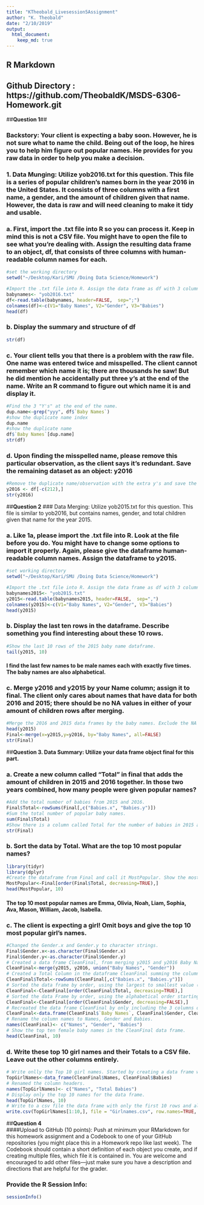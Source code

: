 ```yaml
---
title: "KTheobald_Livesession5Assignment"
author: "K. Theobald"
date: "2/10/2019"
output:
  html_document:
    keep_md: true
---
```

## R Markdown

## Github Directory : https://github.com/TheobaldK/MSDS-6306-Homework.git

##**Question 1**##

### Backstory: Your client is expecting a baby soon.  However, he is not sure what to name the child.  Being out of the loop, he hires you to help him figure out popular names.  He provides for you raw data in order to help you make a decision.

### 1.	Data Munging: Utilize yob2016.txt for this question. This file is a series of popular children’s names born in the year 2016 in the United States.  It consists of three columns with a first name, a gender, and the amount of children given that name.  However, the data is raw and will need cleaning to make it tidy and usable.

### a.	First, import the .txt file into R so you can process it.  Keep in mind this is not a CSV file.  You might have to open the file to see what you’re dealing with.  Assign the resulting data frame to an object, df, that consists of three columns with human-readable column names for each.


```r
#set the working directory
setwd("~/Desktop/Kari/SMU /Doing Data Science/Homework")

#Import the .txt file into R. Assign the data frame as df with 3 column
babynames<- "yob2016.txt" 
df<-read.table(babynames, header=FALSE,  sep=";")
colnames(df)<-c(V1="Baby Names", V2="Gender", V3="Babies")
head(df)
```


### b.	Display the summary and structure of df
```r
str(df)
```
### c.	Your client tells you that there is a problem with the raw file.  One name was entered twice and misspelled.  The client cannot remember which name it is; there are thousands he saw! But he did mention he accidentally put three y’s at the end of the name.  Write an R command to figure out which name it is and display it.

```r
#Find the 3 "Y's" at the end of the name.
dup.name<-grep("yyy", df$`Baby Names`)
#show the duplicate name index
dup.name
#show the duplicate name
df$`Baby Names`[dup.name]
str(df)
```
### d.	Upon finding the misspelled name, please remove this particular observation, as the client says it’s redundant.  Save the remaining dataset as an object: y2016 

```r
#Remove the duplicate name/observation with the extra y's and save the dataset as an object y2016.
y2016 <- df[-c(212),]
str(y2016)
```
##**Question 2**
### Data Merging: Utilize yob2015.txt for this question.  This file is similar to yob2016, but contains names, gender, and total children given that name for the year 2015.

### a.	Like 1a, please import the .txt file into R.  Look at the file before you do.  You might have to change some options to import it properly.  Again, please give the dataframe human-readable column names.  Assign the dataframe to y2015.  

```r
#set working directory
setwd("~/Desktop/Kari/SMU /Doing Data Science/Homework")

#Import the .txt file into R. Assign the data frame as df with 3 column
babynames2015<- "yob2015.txt" 
y2015<-read.table(babynames2015, header=FALSE,  sep=",")
colnames(y2015)<-c(V1="Baby Names", V2="Gender", V3="Babies")
head(y2015)
```

### b.	Display the last ten rows in the dataframe.  Describe something you find interesting about these 10 rows.
```r
#Show the last 10 rows of the 2015 baby name dataframe. 
tail(y2015, 10)
```

#### I find the last few names to be male names each with exactly five times. The baby names are also alphabetical. 


### c.	Merge y2016 and y2015 by your Name column; assign it to final.  The client only cares about names that have data for both 2016 and 2015; there should be no NA values in either of your amount of children rows after merging.

```r
#Merge the 2016 and 2015 data frames by the baby names. Exclude the NA's. 
head(y2015)
Final<-merge(x=y2015,y=y2016, by="Baby Names", all=FALSE)
str(Final)
```
##**Question 3.	Data Summary: Utilize your data frame object final for this part.**

###  a.	Create a new column called “Total” in final that adds the amount of children in 2015 and 2016 together.  In those two years combined, how many people were given popular names?

```r
#Add the total number of babies from 2015 and 2016.
Final$Total<-rowSums(Final[,c("Babies.x", "Babies.y")])
#Sum the total number of popular baby names. 
sum(Final$Total)
#Show there is a column called Total for the number of babies in 2015 and 2016. 
str(Final)
```
### b.	Sort the data by Total.  What are the top 10 most popular names?


```r
library(tidyr)
library(dplyr)
#Create the dataframe from Final and call it MostPopular. Show the most 10 popular baby names regardless of Gender. The highest number of babies with these names will be at the top. 
MostPopular<-Final[order(Final$Total, decreasing=TRUE),]
head(MostPopular, 10)
```
#### The top 10 most popular names are Emma, Olivia, Noah, Liam, Sophia, Ava, Mason, William, Jacob, Isabella.

### c.	The client is expecting a girl!  Omit boys and give the top 10 most popular girl’s names.
```r
#Changed the Gender.x and Gender.y to character strings. 
Final$Gender.x<-as.character(Final$Gender.x)
Final$Gender.y<-as.character(Final$Gender.y)
# Created a data frame CleanFinal, from merging y2015 and y2016 Baby Names and Gender. 
CleanFinal<-merge(y2015, y2016, union("Baby Names", "Gender"))
# Created a Total Column in the dataframe CleanFinal summing the columnes of Babies.x (2015) and Babies.y (2016).
CleanFinal$Total<-rowSums(CleanFinal[,c("Babies.x", "Babies.y")])
# Sorted the data frame by order, using the largest to smallest value (decreasing), for the Total Babies. 
CleanFinal<-CleanFinal[order(CleanFinal$Total, decreasing=TRUE),]
# Sorted the data Frame by order, using the alphabetical order starting with F for Females. 
CleanFinal<-CleanFinal[order(CleanFinal$Gender, decreasing=FALSE),]
# Recreated the data frame CleanFinal by only including the 3 columns of Baby Names, Gender and Total
CleanFinal<-data.frame(CleanFinal$`Baby Names`, CleanFinal$Gender, CleanFinal$Total)
# Rename the column names to Names, Gender and Babies.
names(CleanFinal)<- c("Names", "Gender", "Babies")
# Show the top ten female baby names in the CleanFinal data frame. 
head(CleanFinal, 10)
```
### d.	Write these top 10 girl names and their Totals to a CSV file.  Leave out the other columns entirely.
```r
# Write onlly the Top 10 girl names. Started by creating a data frame with only Names and number of Babies with these names. 
TopGirlNames<-data_frame(CleanFinal$Names, CleanFinal$Babies)
# Renamed the column headers.
names(TopGirlNames)<- c("Names", "Total Babies")
# Display only the top 10 names for the data frame. 
head(TopGirlNames, 10)
# Write to a csv file the data frame with only the first 10 rows and all columns, call the file Girlnames.csv and include the row names and no na's if there were any. There are no na's. 
write.csv(TopGirlNames[1:10,], file = "Girlnames.csv", row.names=TRUE, na="")
```


##**Question 4**	
####Upload to GitHub (10 points): Push at minimum your RMarkdown for this homework assignment and a Codebook to one of your GitHub repositories (you might place this in a Homework repo like last week).  The Codebook should contain a short definition of each object you create, and if creating multiple files, which file it is contained in.  You are welcome and encouraged to add other files—just make sure you have a description and directions that are helpful for the grader.

### Provide the R Session Info:
```r
sessionInfo()
```
